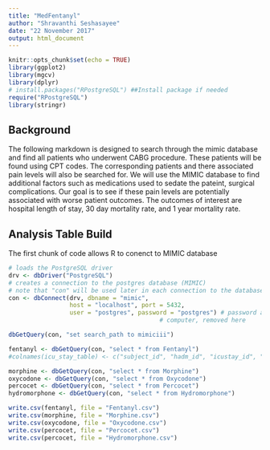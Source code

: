 ```yaml
---
title: "MedFentanyl"
author: "Shravanthi Seshasayee"
date: "22 November 2017"
output: html_document
---
```


```r
knitr::opts_chunk$set(echo = TRUE)
library(ggplot2)
library(mgcv)
library(dplyr)
# install.packages("RPostgreSQL") ##Install package if needed
require("RPostgreSQL")
library(stringr)
```

## Background
The following markdown is designed to search through the mimic database and find all patients who underwent CABG procedure. These patients will be found using CPT codes. The corresponding patients and there associated pain levels will also be searched for. We will use the MIMIC database to find additional factors such as medications used to sedate the pateint, surgical complications. Our goal is to see if these pain levels are potentially associated with worse patient outcomes. The outcomes of interest are hospital length of stay, 30 day mortality rate, and 1 year mortality rate. 

## Analysis Table Build
The first chunk of code allows R to conenct to MIMIC database 
```r
# loads the PostgreSQL driver
drv <- dbDriver("PostgreSQL") 
# creates a connection to the postgres database (MIMIC)
# note that "con" will be used later in each connection to the database
con <- dbConnect(drv, dbname = "mimic",
                 host = "localhost", port = 5432,
                 user = "postgres", password = "postgres") # password and username were specific to my 
                                          # computer, removed here

dbGetQuery(con, "set search_path to mimiciii")
```
```r
fentanyl <- dbGetQuery(con, "select * from Fentanyl")
#colnames(icu_stay_table) <- c("subject_id", "hadm_id", "icustay_id", "intime", "icu_los")
```

```r
morphine <- dbGetQuery(con, "select * from Morphine")
oxycodone <- dbGetQuery(con, "select * from Oxycodone")
percocet <- dbGetQuery(con, "select * from Percocet")
hydromorphone <- dbGetQuery(con, "select * from Hydromorphone")
```

```r
write.csv(fentanyl, file = "Fentanyl.csv")
write.csv(morphine, file = "Morphine.csv")
write.csv(oxycodone, file = "Oxycodone.csv")
write.csv(percocet, file = "Percocet.csv")
write.csv(percocet, file = "Hydromorphone.csv")
```

